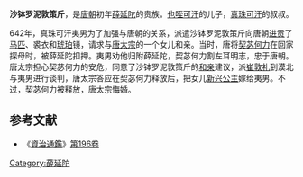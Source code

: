 '''沙钵罗泥敦策斤'''，是[[唐朝|唐朝]]初年[[薛延陀|薛延陀]]的贵族。[[也咥可汗|也咥可汗]]的儿子，[[真珠可汗|真珠可汗]]的叔叔。

642年，真珠可汗夷男为了加强与唐朝的关系，派遣沙钵罗泥敦策斤向唐朝[[进贡|进贡]]了[[马匹|马匹]]、裘衣和[[琥珀|琥珀]]镜，请求与[[唐太宗|唐太宗]]的一个女儿和亲。当时，唐将[[契苾何力|契苾何力]]在回家探母时，被薛延陀扣押。夷男劝他归附薛延陀，契苾何力割左耳明志，忠于唐朝。唐太宗担心契苾何力的安危，同意了沙钵罗泥敦策斤的[[和亲|和亲]]建议，派[[崔敦礼|崔敦礼]]到漠北与夷男进行谈判，唐太宗答应在契苾何力释放后，把女儿[[新興公主_(唐太宗)|新兴公主]]嫁给夷男。不过，契苾何力被释放，唐太宗悔婚。

== 参考文献 ==
*《[[資治通鑑|資治通鑑]]》[[:s:資治通鑑/卷196|第196卷]]

[[Category:薛延陀|Category:薛延陀]]